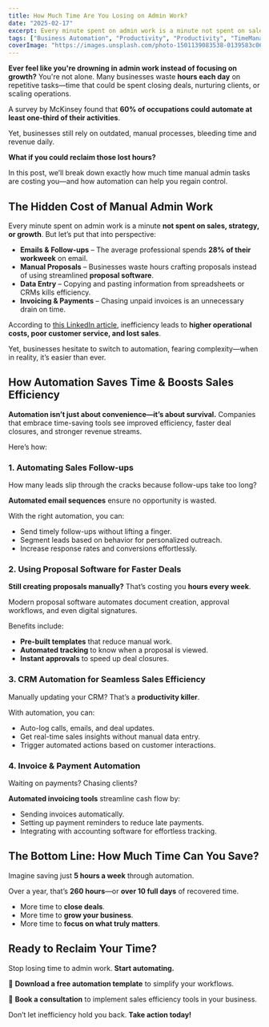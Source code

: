 ```yaml
---
title: How Much Time Are You Losing on Admin Work?
date: "2025-02-17"
excerpt: Every minute spent on admin work is a minute not spent on sales, strategy, or growth. According to McKinsey, 60% of occupations could automate at least one-third of their activities. Yet, businesses still rely on outdated, manual processes, bleeding time and revenue daily. With the right automation tools, you can save up to 260 hours annually—time better spent growing your business and closing deals.
tags: ["Business Automation", "Productivity", "Productivity", "TimeManagement"]
coverImage: "https://images.unsplash.com/photo-1501139083538-0139583c060f?q=80&w=1470&auto=format&fit=crop&ixlib=rb-4.0.3&ixid=M3wxMjA3fDB8MHxwaG90by1wYWdlfHx8fGVufDB8fHx8fA%3D%3D"
---
```


**Ever feel like you're drowning in admin work instead of focusing on growth?** You're not alone. Many businesses waste **hours each day** on repetitive tasks—time that could be spent closing deals, nurturing clients, or scaling operations.

A survey by McKinsey found that **60% of occupations could automate at least one-third of their activities**.

Yet, businesses still rely on outdated, manual processes, bleeding time and revenue daily.

**What if you could reclaim those lost hours?**

In this post, we’ll break down exactly how much time manual admin tasks are costing you—and how automation can help you regain control.

## The Hidden Cost of Manual Admin Work

Every minute spent on admin work is a minute **not spent on sales, strategy, or growth**. But let’s put that into perspective:

- **Emails & Follow-ups** – The average professional spends **28% of their workweek** on email.
- **Manual Proposals** – Businesses waste hours crafting proposals instead of using streamlined **proposal software**.
- **Data Entry** – Copying and pasting information from spreadsheets or CRMs kills efficiency.
- **Invoicing & Payments** – Chasing unpaid invoices is an unnecessary drain on time.

According to [this LinkedIn article](https://www.linkedin.com/pulse/hidden-costs-inefficiency-how-streamlining-business-processes-norton-qzvke#:~:text=Higher%20Operational%20Costs%3A%20Inefficient%20processes,customer%20service%2C%20and%20lost%20sales.), inefficiency leads to **higher operational costs, poor customer service, and lost sales**.

Yet, businesses hesitate to switch to automation, fearing complexity—when in reality, it’s easier than ever.

## How Automation Saves Time & Boosts Sales Efficiency

**Automation isn’t just about convenience—it’s about survival.** Companies that embrace time-saving tools see improved efficiency, faster deal closures, and stronger revenue streams.

Here’s how:

### 1. Automating Sales Follow-ups

How many leads slip through the cracks because follow-ups take too long?

**Automated email sequences** ensure no opportunity is wasted.

With the right automation, you can:

- Send timely follow-ups without lifting a finger.
- Segment leads based on behavior for personalized outreach.
- Increase response rates and conversions effortlessly.

### 2. Using Proposal Software for Faster Deals

**Still creating proposals manually?** That’s costing you **hours every week**.

Modern proposal software automates document creation, approval workflows, and even digital signatures.

Benefits include:

- **Pre-built templates** that reduce manual work.
- **Automated tracking** to know when a proposal is viewed.
- **Instant approvals** to speed up deal closures.

### 3. CRM Automation for Seamless Sales Efficiency

Manually updating your CRM? That’s a **productivity killer**.

With automation, you can:

- Auto-log calls, emails, and deal updates.
- Get real-time sales insights without manual data entry.
- Trigger automated actions based on customer interactions.

### 4. Invoice & Payment Automation

Waiting on payments? Chasing clients?

**Automated invoicing tools** streamline cash flow by:

- Sending invoices automatically.
- Setting up payment reminders to reduce late payments.
- Integrating with accounting software for effortless tracking.

## The Bottom Line: How Much Time Can You Save?

Imagine saving just **5 hours a week** through automation.

Over a year, that’s **260 hours**—or **over 10 full days** of recovered time.

- More time to **close deals**.
- More time to **grow your business**.
- More time to **focus on what truly matters**.

## Ready to Reclaim Your Time?

Stop losing time to admin work. **Start automating.**

🔹 **Download a free automation template** to simplify your workflows.

🔹 **Book a consultation** to implement sales efficiency tools in your business.

Don’t let inefficiency hold you back. **Take action today!**
